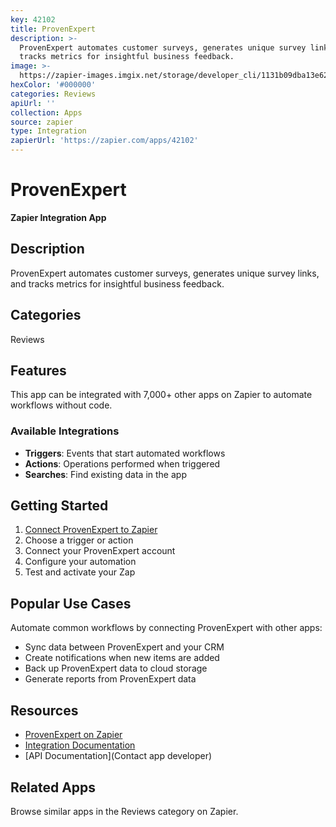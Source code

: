 ```yaml
---
key: 42102
title: ProvenExpert
description: >-
  ProvenExpert automates customer surveys, generates unique survey links, and
  tracks metrics for insightful business feedback.
image: >-
  https://zapier-images.imgix.net/storage/developer_cli/1131b09dba13e62b56ac08e0562160ba.png?auto=format%2Ccompress&ixlib=python-3.0.0&q=50
hexColor: '#000000'
categories: Reviews
apiUrl: ''
collection: Apps
source: zapier
type: Integration
zapierUrl: 'https://zapier.com/apps/42102'
---
```

# ProvenExpert

**Zapier Integration App**

## Description

ProvenExpert automates customer surveys, generates unique survey links, and tracks metrics for insightful business feedback.

## Categories

Reviews

## Features

This app can be integrated with 7,000+ other apps on Zapier to automate workflows without code.

### Available Integrations

- **Triggers**: Events that start automated workflows
- **Actions**: Operations performed when triggered
- **Searches**: Find existing data in the app

## Getting Started

1. [Connect ProvenExpert to Zapier](https://zapier.com/apps/42102)
2. Choose a trigger or action
3. Connect your ProvenExpert account
4. Configure your automation
5. Test and activate your Zap

## Popular Use Cases

Automate common workflows by connecting ProvenExpert with other apps:

- Sync data between ProvenExpert and your CRM
- Create notifications when new items are added
- Back up ProvenExpert data to cloud storage
- Generate reports from ProvenExpert data

## Resources

- [ProvenExpert on Zapier](https://zapier.com/apps/42102)
- [Integration Documentation](https://zapier.com/apps/42102/integrations)
- [API Documentation](Contact app developer)

## Related Apps

Browse similar apps in the Reviews category on Zapier.
